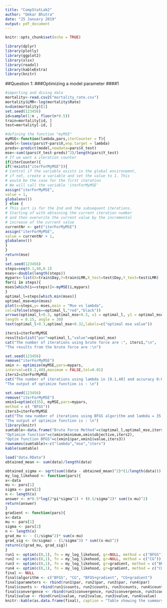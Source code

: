 ```yaml
---
title: "CompStatLab2"
author: "Omkar Bhutra"
date: "25 January 2019"
output: pdf_document
---
```


```r
knitr::opts_chunk$set(echo = TRUE)
```

```r
library(dplyr)
library(plotly)
library(ggplot2)
library(xlsx)
library(readxl)
library(kableExtra)
library(knitr)

```

##Question 1:
###Optimizing a model parameter
####1
```r
#importing and diving data
mortality<-read.csv2("mortality_rate.csv")
mortality$LMR<-log(mortality$Rate)
n=dim(mortality)[1]
set.seed(123456)
id=sample(1:n , floor(n*0.5))
train=mortality[id, ]
test=mortality[-id, ]
```

```r
#defining the function "myMSE"
myMSE<-function(lambda,pars,iterCounter = T){
model<-loess(pars$Y~pars$X,enp.target = lambda)
preds<-predict(model,newdata=pars$X_test)
mse<-sum((pars$Y_test-preds)^2)/length(pars$Y_test)
# If we want a iteration counter
if(iterCounter){
if(!exists("iterForMyMSE")){
# Control if the variable exists in the global environemnt,
# if not, create a variable and set the value to 1. This
# would be the case for the first iteration
# We will call the variable 'iterForMyMSE'
assign("iterForMyMSE",
value = 1,
globalenv())
} else {
# This part is for the 2nd and the subsequent iterations.
# Starting of with obtaining the current iteration number
# and then overwrite the current value by the incremental
# increase of the current value
currentNr <- get("iterForMyMSE")
assign("iterForMyMSE",
value = currentNr + 1,
globalenv())
}
}
return(mse)
}
set.seed(123456)
steps=seq(0.1,40,0.1)
mses<-double(length(steps))
mypars<-list(X=train$Day,Y=train$LMR,X_test=test$Day,Y_test=test$LMR)
for(i in steps){
mses[which(i==steps)]<-myMSE(i,mypars)
}
optimal_l=steps[which.min(mses)]
optimal_mse=min(mses)
plot(x=steps,y= mses,main = "Mse vs lambda",
col=ifelse(steps==optimal_l,"red","black"))
arrows(optimal_l+0.3, optimal_mse+0.3, x1 = optimal_l, y1 = optimal_mse,
length = 0.15, angle = 30)
text(optimal_l+0.3,optimal_mse+0.32,labels=c("optimal mse value"))
```

```r
iters1=iterForMyMSE
results1=list("par"=optimal_l,"value"=optimal_mse)
cat("The number of iterations using brute force are :", iters1,"\n",
"The results from the brute force are :\n")
```

```r
set.seed(123456)
remove("iterForMyMSE")
xmin <- optimize(myMSE,pars=mypars,
interval=c(0.1,40),maximum = FALSE,tol=0.01)
iters2=iterForMyMSE
cat("The number of iterations using lambda in [0.1,40] and accuracy 0:01 are :", iters2,"\n",
"The output of optimize function is : \n")
```

```r
set.seed(123456)
remove("iterForMyMSE")
xmin1=optim(c(35), myMSE,pars=mypars,
method = c( "BFGS"))
iters3=iterForMyMSE
cat("The new number of iterations using BFGS algorithm and lambda = 35 are :", iters3,"\n",
"The output of optimize function is : \n")
library(knitr)
sumtable<-data.frame("Brute Force Method"=c(optimal_l,optimal_mse,iters1),
"Optimize function"=c(xmin$minimum,xmin$objective,iters2),
"Optim function BFGS"=c(xmin1$par,xmin1$value,iters3))
rownames(sumtable)<-c("lambda","mse","iters")
kable(sumtable)
```

```r
load("data.RData")
obtained_mean <- sum(data)/length(data)

obtained_sigma <- sqrt(sum((data - obtained_mean)^2)*(1/length(data)))
my_log_likehood <- function(pars){
x<-data
mu <- pars[1]
sigma <- pars[2]
n <- length(x)
answer <- n*0.5*log(2*pi*sigma^2) + (0.5/sigma^2)* sum((x-mu)^2)
return(answer)
}
gradient <- function(pars){
x<-data
mu <- pars[1]
sigma <- pars[2]
n <- length(x)
grad_mu <- - (1/sigma^2)* sum(x-mu)
grad_sig <- (n/sigma) - (1/sigma^3) * sum((x-mu)^2)
return(c(grad_mu, grad_sig))
}
run1 <- optim(c(0,1), fn = my_log_likehood, gr=NULL, method = c("BFGS"))
run2 <- optim(c(0,1), fn = my_log_likehood, gr=NULL, method = c("CG"))
run3 <- optim(c(0,1), fn = my_log_likehood, gr=gradient, method = c("BFGS"))
run4 <- optim(c(0,1), fn = my_log_likehood, gr=gradient, method = c("CG"))
final <- NULL
final$algorithm <- c("BFGS", "CG", "BFGS+gradient", "CG+gradient")
final$parameters <- rbind(run1$par, run2$par, run3$par, run4$par)
final$counts <- rbind(run1$counts, run2$counts, run3$counts, run4$counts)
final$convergence <- rbind(run1$convergence, run2$convergence, run3$convergence, run4$convergence)
final$value <- rbind(run1$value, run2$value, run3$value, run4$value)
knitr::kable(as.data.frame(final), caption = "Table showing the summary from various optimization techniques")
```



